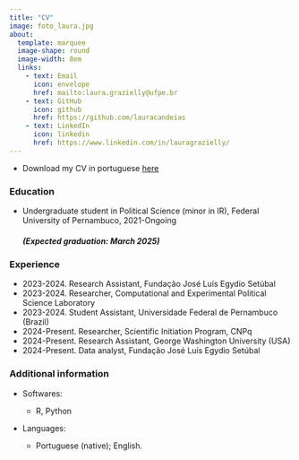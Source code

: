 ```yaml
---
title: "CV"
image: foto_laura.jpg
about: 
  template: marquee
  image-shape: round
  image-width: 8em
  links: 
    - text: Email
      icon: envelope
      href: mailto:laura.grazielly@ufpe.br
    - text: GitHub
      icon: github
      href: https://github.com/lauracandeias
    - text: LinkedIn
      icon: linkedin
      href: https://www.linkedin.com/in/lauragrazielly/
---
```

-   Download my CV in portuguese [here](cv_laura_candeias.pdf) 

### Education

-   Undergraduate student in Political Science (minor in IR), Federal University of Pernambuco, 2021-Ongoing

    ##### (Expected graduation: March 2025)

### Experience

-   2023-2024. Research Assistant, Fundação José Luís Egydio Setúbal
-   2023-2024. Researcher, Computational and Experimental Political Science Laboratory
-   2023-2024. Student Assistant, Universidade Federal de Pernambuco (Brazil)
-   2024-Present. Researcher, Scientific Initiation Program, CNPq
-   2024-Present. Research Assistant, George Washington University (USA)
-   2024-Present. Data analyst, Fundação José Luís Egydio Setúbal

### **Additional information**

-   Softwares:

    -   R, Python

-   Languages:

    -   Portuguese (native); English.
